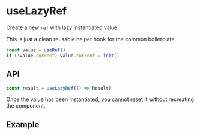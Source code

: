 
<Meta title="Hooks/useLazyRef" />

# useLazyRef

Create a new `ref` with lazy instantiated value.

This is just a clean reusable helper hook for the common boilerplate:

```js
const value = useRef()
if (!value.current) value.current = init()
```

## API

```js
const result = useLazyRef(() => Result)
```

Once the value has been instantiated, you cannot reset it without recreating the component.

## Example

<Canvas>
  <Story story={stories.Example} />
</Canvas>
